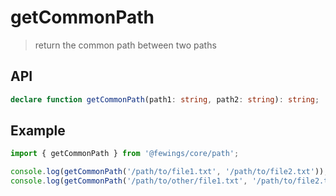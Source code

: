 # getCommonPath

> return the common path between two paths

## API

```ts
declare function getCommonPath(path1: string, path2: string): string;
```

## Example

```ts
import { getCommonPath } from '@fewings/core/path';

console.log(getCommonPath('/path/to/file1.txt', '/path/to/file2.txt')); // /path/to
console.log(getCommonPath('/path/to/other/file1.txt', '/path/to/file2.txt')); // /path/to
```
